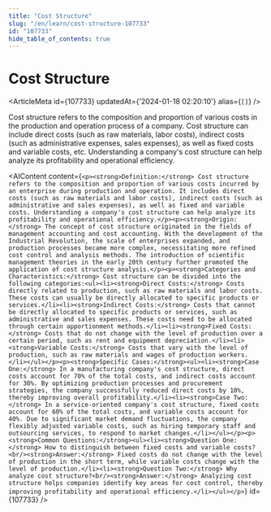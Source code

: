 ```yaml
---
title: "Cost Structure"
slug: "/en/learn/cost-structure-107733"
id: "107733"
hide_table_of_contents: true
---
```



# Cost Structure

<ArticleMeta id={107733} updatedAt={'2024-01-18 02:20:10'} alias={`[]`} />
<div className='border-solid border-b border-t-0 my-4 border-[var(--ifm-color-gray-300)]' />

Cost structure refers to the composition and proportion of various costs in the production and operation process of a company. Cost structure can include direct costs (such as raw materials, labor costs), indirect costs (such as administrative expenses, sales expenses), as well as fixed costs and variable costs, etc. Understanding a company's cost structure can help analyze its profitability and operational efficiency.

<AIContent content={`<p><strong>Definition:</strong> Cost structure refers to the composition and proportion of various costs incurred by an enterprise during production and operation. It includes direct costs (such as raw materials and labor costs), indirect costs (such as administrative and sales expenses), as well as fixed and variable costs. Understanding a company's cost structure can help analyze its profitability and operational efficiency.</p><p><strong>Origin:</strong> The concept of cost structure originated in the fields of management accounting and cost accounting. With the development of the Industrial Revolution, the scale of enterprises expanded, and production processes became more complex, necessitating more refined cost control and analysis methods. The introduction of scientific management theories in the early 20th century further promoted the application of cost structure analysis.</p><p><strong>Categories and Characteristics:</strong> Cost structure can be divided into the following categories:<ul><li><strong>Direct Costs:</strong> Costs directly related to production, such as raw materials and labor costs. These costs can usually be directly allocated to specific products or services.</li><li><strong>Indirect Costs:</strong> Costs that cannot be directly allocated to specific products or services, such as administrative and sales expenses. These costs need to be allocated through certain apportionment methods.</li><li><strong>Fixed Costs:</strong> Costs that do not change with the level of production over a certain period, such as rent and equipment depreciation.</li><li><strong>Variable Costs:</strong> Costs that vary with the level of production, such as raw materials and wages of production workers.</li></ul></p><p><strong>Specific Cases:</strong><ul><li><strong>Case One:</strong> In a manufacturing company's cost structure, direct costs account for 70% of the total costs, and indirect costs account for 30%. By optimizing production processes and procurement strategies, the company successfully reduced direct costs by 10%, thereby improving overall profitability.</li><li><strong>Case Two:</strong> In a service-oriented company's cost structure, fixed costs account for 60% of the total costs, and variable costs account for 40%. Due to significant market demand fluctuations, the company flexibly adjusted variable costs, such as hiring temporary staff and outsourcing services, to respond to market changes.</li></ul></p><p><strong>Common Questions:</strong><ul><li><strong>Question One:</strong> How to distinguish between fixed costs and variable costs?<br/><strong>Answer:</strong> Fixed costs do not change with the level of production in the short term, while variable costs change with the level of production.</li><li><strong>Question Two:</strong> Why analyze cost structure?<br/><strong>Answer:</strong> Analyzing cost structure helps companies identify key areas for cost control, thereby improving profitability and operational efficiency.</li></ul></p>`} id={107733} />
